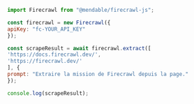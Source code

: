 ```js Node
import Firecrawl from "@mendable/firecrawl-js";

const firecrawl = new Firecrawl({
apiKey: "fc-YOUR_API_KEY"
});

const scrapeResult = await firecrawl.extract([
'https://docs.firecrawl.dev/',
'https://firecrawl.dev/'
], {
prompt: "Extraire la mission de Firecrawl depuis la page."
});

console.log(scrapeResult);
```
